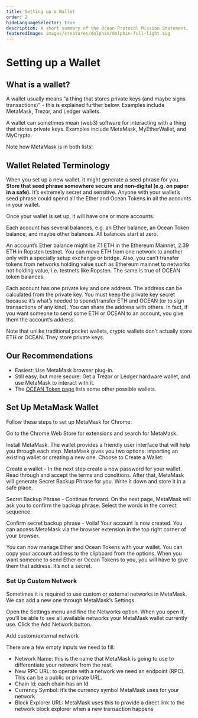 ```yaml
---
title: Setting up a Wallet
order: 2
hideLanguageSelector: true
description: A short summary of the Ocean Protocol Mission Statement.
featuredImage: images/creatures/dolphin/dolphin-full-light.svg
---
```


# Setting up a Wallet

## What is a wallet?

A wallet usually means “a thing that stores private keys (and maybe signs transactions)” - this is explained further below. Examples include MetaMask, Trezor, and Ledger wallets.

A wallet can sometimes mean (web3) software for interacting with a thing that stores private keys. Examples include MetaMask, MyEtherWallet, and MyCrypto.

Note how MetaMask is in both lists!

## Wallet Related Terminology

When you set up a new wallet, it might generate a seed phrase for you. **Store that seed phrase somewhere secure and non-digital (e.g. on paper in a safe).** It’s extremely secret and sensitive. Anyone with your wallet’s seed phrase could spend all the Ether and Ocean Tokens in all the accounts in your wallet.

Once your wallet is set up, it will have one or more accounts.

Each account has several balances, e.g. an Ether balance, an Ocean Token balance, and maybe other balances. All balances start at zero.

An account’s Ether balance might be 7.1 ETH in the Ethereum Mainnet, 2.39 ETH in Ropsten testnet. You can move ETH from one network to another only with a specially setup exchange or bridge. Also, you can’t transfer tokens from networks holding value such as Ethereum mainnet to networks not holding value, i.e. testnets like Ropsten. The same is true of OCEAN token balances.

Each account has one private key and one address. The address can be calculated from the private key. You must keep the private key secret because it’s what’s needed to spend/transfer ETH and OCEAN (or to sign transactions of any kind). You can share the address with others. In fact, if you want someone to send some ETH or OCEAN to an account, you give them the account’s address.

Note that unlike traditional pocket wallets, crypto wallets don’t actually store ETH or OCEAN. They store private keys.

## Our Recommendations

- Easiest: Use MetaMask browser plug-in.
- Still easy, but more secure: Get a Trezor or Ledger hardware wallet, and use MetaMask to interact with it.
- The [OCEAN Token page](https://oceanprotocol.com/token) lists some other possible wallets.

## Set Up MetaMask Wallet

Follow these steps to set up MetaMask for Chrome:

<Process>
Go to the Chrome Web Store for extensions and search for MetaMask.

Install MetaMask. The wallet provides a friendly user interface that will help you through each step. MetaMask gives you two options: importing an existing wallet or creating a new one. Choose to Create a Wallet:

Create a wallet - In the next step create a new password for your wallet. Read through and accept the terms and conditions. After that, MetaMask will generate Secret Backup Phrase for you. Write it down and store it in a safe place.

Secret Backup Phrase - Continue forward. On the next page, MetaMask will ask you to confirm the backup phrase. Select the words in the correct sequence:

Confirm secret backup phrase - Voila! Your account is now created. You can access MetaMask via the browser extension in the top right corner of your browser.

You can now manage Ether and Ocean Tokens with your wallet. You can copy your account address to the clipboard from the options. When you want someone to send Ether or Ocean Tokens to you, you will have to give them that address. It’s not a secret.

</Process>

### Set Up Custom Network

Sometimes it is required to use custom or external networks in MetaMask. We can add a new one through MetaMask’s Settings.

Open the Settings menu and find the Networks option. When you open it, you’ll be able to see all available networks your MetaMask wallet currently use. Click the Add Network button.

Add custom/external network

There are a few empty inputs we need to fill:

- Network Name: this is the name that MetaMask is going to use to differentiate your network from the rest.
- New RPC URL: to operate with a network we need an endpoint (RPC). This can be a public or private URL.
- Chain Id: each chain has an Id
- Currency Symbol: it’s the currency symbol MetaMask uses for your network
- Block Explorer URL: MetaMask uses this to provide a direct link to the network block explorer when a new transaction happens
